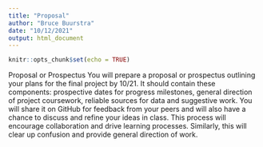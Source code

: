 ```yaml
---
title: "Proposal"
author: "Bruce Buurstra"
date: "10/12/2021"
output: html_document
---
```


```r
knitr::opts_chunk$set(echo = TRUE)
```

Proposal or Prospectus
You will prepare a proposal or prospectus outlining your plans for the final project by 10/21. It should contain these components:  prospective dates for progress milestones, general direction of project coursework, reliable sources for data and suggestive work. You will share it on GitHub for feedback from your peers and will also have a chance to discuss and refine your ideas in class. This process will encourage collaboration and drive learning processes.  Similarly, this will clear up confusion and provide general direction of work.